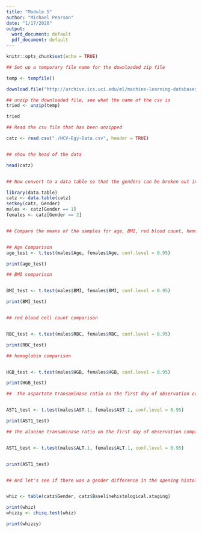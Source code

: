 ```yaml
---
title: "Module 5"
author: "Michael Pearson"
date: "1/17/2020"
output:
  word_document: default
  pdf_document: default
---
```


```r
knitr::opts_chunk$set(echo = TRUE)
```

```r
## Set up a temporary file name for the downloaded zip file

temp <- tempfile()

download.file("http://archive.ics.uci.edu/ml/machine-learning-databases/00503/HCV-Egy-Data.zip", temp)

## unzip the downloaded file, see what the name of the csv is
tried <- unzip(temp)

tried

## Read the csv file that has been unzipped

catz <- read.csv("./HCV-Egy-Data.csv", header = TRUE)


## show the head of the data

head(catz)


## Now convert to a data table so that the genders can be broken out into separate tables for analysis

library(data.table)
catz <- data.table(catz)
setkey(catz, Gender)
males <- catz[Gender == 1]
females <- catz[Gender == 2]


## Compare the means of the samples for age, BMI, red blood count, hemoglobin, and AST1 and ALT1 by gender


## Age Comparison
age_test <- t.test(males$Age, females$Age, conf.level = 0.95)

print(age_test)

## BMI comparison


BMI_test <- t.test(males$BMI, females$BMI, conf.level = 0.95)

print(BMI_test)


## red blood cell count comparison


RBC_test <- t.test(males$RBC, females$RBC, conf.level = 0.95)

print(RBC_test)

## hemoglobin comparison


HGB_test <- t.test(males$HGB, females$HGB, conf.level = 0.95)

print(HGB_test)

##  the aspartate transaminase ratio on the first day of observation comparison


AST1_test <- t.test(males$AST.1, females$AST.1, conf.level = 0.95)

print(AST1_test)

## The alanine transaminase ratio on the first day of observation comparison


AST1_test <- t.test(males$ALT.1, females$ALT.1, conf.level = 0.95)


print(AST1_test)


## And let's see if there was a gender difference in the opening histology


whiz <- table(catz$Gender, catz$Baselinehistological.staging)

print(whiz)
whizzy <- chisq.test(whiz)

print(whizzy)
```


